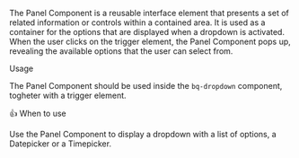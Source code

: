 
<Title>Panel</Title>

The Panel Component is a reusable interface element that presents a set of related information or controls within a contained
area. It is used as a container for the options that are displayed when a dropdown is activated. When the user clicks on the trigger element,
the Panel Component pops up, revealing the available options that the user can select from.

<Subtitle>Usage</Subtitle>

The Panel Component should be used inside the `bq-dropdown` component, togheter with a trigger element.

<Subtitle>👍 When to use</Subtitle>

Use the Panel Component to display a dropdown with a list of options, a Datepicker or a Timepicker.

<Title>Properties</Title>

<ArgTypes of="bq-panel" />
